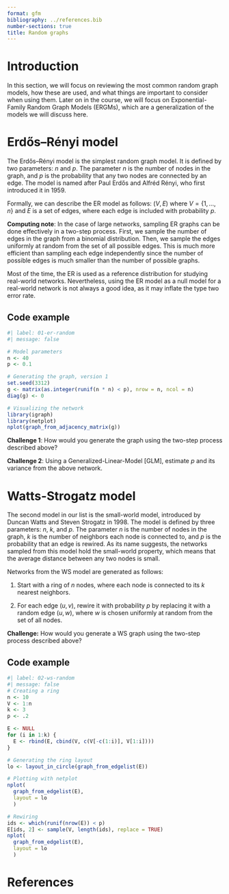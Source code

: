 ```yaml
---
format: gfm
bibliography: ../references.bib
number-sections: true
title: Random graphs
---
```


# Introduction

In this section, we will focus on reviewing the most common random graph models, how these are used, and what things are important to consider when using them. Later on in the course, we will focus on Exponential-Family Random Graph Models (ERGMs), which are a generalization of the models we will discuss here.

# Erdős–Rényi model

The Erdős–Rényi model is the simplest random graph model. It is defined by two parameters: $n$ and $p$. The parameter $n$ is the number of nodes in the graph, and $p$ is the probability that any two nodes are connected by an edge. The model is named after Paul Erdős and Alfréd Rényi, who first introduced it in 1959.

Formally, we can describe the ER model as follows: $(V, E)$ where $V = \{1, \ldots, n\}$ and $E$ is a set of edges, where each edge is included with probability $p$.

::: {.callout-tip}
**Computing note**: In the case of large networks, sampling ER graphs can be done effectively in a two-step process. First, we sample the number of edges in the graph from a binomial distribution. Then, we sample the edges uniformly at random from the set of all possible edges. This is much more efficient than sampling each edge independently since the number of possible edges is much smaller than the number of possible graphs.
:::

Most of the time, the ER is used as a reference distribution for studying real-world networks. Nevertheless, using the ER model as a null model for a real-world network is not always a good idea, as it may inflate the type two error rate.

## Code example

```r
#| label: 01-er-random
#| message: false

# Model parameters
n <- 40
p <- 0.1

# Generating the graph, version 1
set.seed(3312)
g <- matrix(as.integer(runif(n * n) < p), nrow = n, ncol = n)
diag(g) <- 0

# Visualizing the network
library(igraph)
library(netplot)
nplot(graph_from_adjacency_matrix(g))
```

**Challenge 1**: How would you generate the graph using the two-step process described above?

**Challenge 2**: Using a Generalized-Linear-Model [GLM], estimate $p$ and its variance from the above network.

# Watts-Strogatz model

The second model in our list is the small-world model, introduced by Duncan Watts and Steven Strogatz in 1998. The model is defined by three parameters: $n$, $k$, and $p$. The parameter $n$ is the number of nodes in the graph, $k$ is the number of neighbors each node is connected to, and $p$ is the probability that an edge is rewired. As its name suggests, the networks sampled from this model hold the small-world property, which means that the average distance between any two nodes is small.

Networks from the WS model are generated as follows:

1. Start with a ring of $n$ nodes, where each node is connected to its $k$ nearest neighbors.

2. For each edge $(u, v)$, rewire it with probability $p$ by replacing it with a random edge $(u, w)$, where $w$ is chosen uniformly at random from the set of all nodes.

**Challenge:** How would you generate a WS graph using the two-step process described above?

## Code example

```r
#| label: 02-ws-random
#| message: false
# Creating a ring
n <- 10
V <- 1:n
k <- 3
p <- .2

E <- NULL
for (i in 1:k) {
  E <- rbind(E, cbind(V, c(V[-c(1:i)], V[1:i])))
}

# Generating the ring layout
lo <- layout_in_circle(graph_from_edgelist(E))

# Plotting with netplot
nplot(
  graph_from_edgelist(E),
  layout = lo
  )

# Rewiring
ids <- which(runif(nrow(E)) < p)
E[ids, 2] <- sample(V, length(ids), replace = TRUE)
nplot(
  graph_from_edgelist(E),
  layout = lo
  )
```


# References